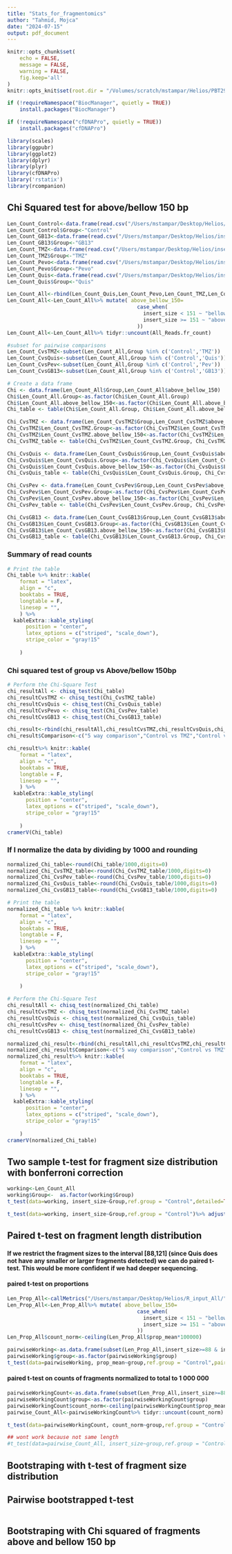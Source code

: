 ```yaml
---
title: "Stats_for_fragmentomics"
author: "Tahmid, Mojca"
date: "2024-07-15"
output: pdf_document
---
```

```r

knitr::opts_chunk$set(
	echo = FALSE,
	message = FALSE,
	warning = FALSE,
	fig.keep='all'
)
knitr::opts_knit$set(root.dir = "/Volumes/scratch/mstampar/Helios/PBT29")

if (!requireNamespace("BiocManager", quietly = TRUE))
    install.packages("BiocManager")

if (!requireNamespace("cfDNAPro", quietly = TRUE))
    install.packages("cfDNAPro")

library(scales)
library(ggpubr)
library(ggplot2)
library(dplyr)
library(plyr)
library(cfDNAPro)
library('rstatix')
library(rcompanion)

```


## Chi Squared test for above/bellow 150 bp
```r
Len_Count_Control<-data.frame(read.csv("/Users/mstampar/Desktop/Helios/insert_size_metrics_Control.txt",header = TRUE,sep = "\t"))
Len_Count_Control$Group<-"Control"
Len_Count_GB13<-data.frame(read.csv("/Users/mstampar/Desktop/Helios/insert_size_metrics_GB13.txt",header = TRUE,sep = "\t"))
Len_Count_GB13$Group<-"GB13"
Len_Count_TMZ<-data.frame(read.csv("/Users/mstampar/Desktop/Helios/insert_size_metrics_TMZ.txt",header = TRUE,sep = "\t"))
Len_Count_TMZ$Group<-"TMZ"
Len_Count_Pevo<-data.frame(read.csv("/Users/mstampar/Desktop/Helios/insert_size_metrics_Pevo.txt",header = TRUE,sep = "\t"))
Len_Count_Pevo$Group<-"Pevo"
Len_Count_Quis<-data.frame(read.csv("/Users/mstampar/Desktop/Helios/insert_size_metrics_Quis.txt",header = TRUE,sep = "\t"))
Len_Count_Quis$Group<-"Quis"

Len_Count_All<-rbind(Len_Count_Quis,Len_Count_Pevo,Len_Count_TMZ,Len_Count_GB13,Len_Count_Control)
Len_Count_All<-Len_Count_All%>% mutate( above_bellow_150=
                                          case_when(
                                            insert_size < 151 ~ "bellow or equal to 150bp",
                                            insert_size >= 151 ~ "above 150bp"
                                          ))
Len_Count_All<-Len_Count_All%>% tidyr::uncount(All_Reads.fr_count)

#subset for pairwise comparisons
Len_Count_CvsTMZ<-subset(Len_Count_All,Group %in% c('Control','TMZ'))
Len_Count_CvsQuis<-subset(Len_Count_All,Group %in% c('Control','Quis'))
Len_Count_CvsPev<-subset(Len_Count_All,Group %in% c('Control','Pev'))
Len_Count_CvsGB13<-subset(Len_Count_All,Group %in% c('Control','GB13'))

# Create a data frame 
Chi <- data.frame(Len_Count_All$Group,Len_Count_All$above_bellow_150)
Chi$Len_Count_All.Group<-as.factor(Chi$Len_Count_All.Group)
Chi$Len_Count_All.above_bellow_150<-as.factor(Chi$Len_Count_All.above_bellow_150)
Chi_table <- table(Chi$Len_Count_All.Group, Chi$Len_Count_All.above_bellow_150)

Chi_CvsTMZ <- data.frame(Len_Count_CvsTMZ$Group,Len_Count_CvsTMZ$above_bellow_150)
Chi_CvsTMZ$Len_Count_CvsTMZ.Group<-as.factor(Chi_CvsTMZ$Len_Count_CvsTMZ.Group)
Chi_CvsTMZ$Len_Count_CvsTMZ.above_bellow_150<-as.factor(Chi_CvsTMZ$Len_Count_CvsTMZ.above_bellow_150)
Chi_CvsTMZ_table <- table(Chi_CvsTMZ$Len_Count_CvsTMZ.Group, Chi_CvsTMZ$Len_Count_CvsTMZ.above_bellow_150)

Chi_CvsQuis <- data.frame(Len_Count_CvsQuis$Group,Len_Count_CvsQuis$above_bellow_150)
Chi_CvsQuis$Len_Count_CvsQuis.Group<-as.factor(Chi_CvsQuis$Len_Count_CvsQuis.Group)
Chi_CvsQuis$Len_Count_CvsQuis.above_bellow_150<-as.factor(Chi_CvsQuis$Len_Count_CvsQuis.above_bellow_150)
Chi_CvsQuis_table <- table(Chi_CvsQuis$Len_Count_CvsQuis.Group, Chi_CvsQuis$Len_Count_CvsQuis.above_bellow_150)

Chi_CvsPev <- data.frame(Len_Count_CvsPev$Group,Len_Count_CvsPev$above_bellow_150)
Chi_CvsPev$Len_Count_CvsPev.Group<-as.factor(Chi_CvsPev$Len_Count_CvsPev.Group)
Chi_CvsPev$Len_Count_CvsPev.above_bellow_150<-as.factor(Chi_CvsPev$Len_Count_CvsPev.above_bellow_150)
Chi_CvsPev_table <- table(Chi_CvsPev$Len_Count_CvsPev.Group, Chi_CvsPev$Len_Count_CvsPev.above_bellow_150)

Chi_CvsGB13 <- data.frame(Len_Count_CvsGB13$Group,Len_Count_CvsGB13$above_bellow_150)
Chi_CvsGB13$Len_Count_CvsGB13.Group<-as.factor(Chi_CvsGB13$Len_Count_CvsGB13.Group)
Chi_CvsGB13$Len_Count_CvsGB13.above_bellow_150<-as.factor(Chi_CvsGB13$Len_Count_CvsGB13.above_bellow_150)
Chi_CvsGB13_table <- table(Chi_CvsGB13$Len_Count_CvsGB13.Group, Chi_CvsGB13$Len_Count_CvsGB13.above_bellow_150)

```


\newpage
### Summary of read counts
```r
 
# Print the table
Chi_table %>% knitr::kable(
    format = "latex",
    align = "c",
    booktabs = TRUE,
    longtable = F,
    linesep = "",
    ) %>%
  kableExtra::kable_styling(
      position = "center",
      latex_options = c("striped", "scale_down"),
      stripe_color = "gray!15"
      
    )
```

\newpage
### Chi squared test of group vs Above/bellow 150bp

```r

# Perform the Chi-Square Test
chi_resultAll <- chisq_test(Chi_table)
chi_resultCvsTMZ <- chisq_test(Chi_CvsTMZ_table)
chi_resultCvsQuis <- chisq_test(Chi_CvsQuis_table)
chi_resultCvsPevo <- chisq_test(Chi_CvsPev_table)
chi_resultCvsGB13 <- chisq_test(Chi_CvsGB13_table)

chi_result<-rbind(chi_resultAll,chi_resultCvsTMZ,chi_resultCvsQuis,chi_resultCvsPevo,chi_resultCvsGB13)
chi_result$Comparison<-c("5 way comparison","Control vs TMZ","Control vs Quis","Control vs Pev","Control vs GB13")

chi_result%>% knitr::kable(
    format = "latex",
    align = "c",
    booktabs = TRUE,
    longtable = F,
    linesep = "",
    ) %>%
  kableExtra::kable_styling(
      position = "center",
      latex_options = c("striped", "scale_down"),
      stripe_color = "gray!15"
      
    )
cramerV(Chi_table)
```

\newpage
### If I normalize the data by dividing by 1000 and rounding

```r
normalized_Chi_table<-round(Chi_table/1000,digits=0)
normalized_Chi_CvsTMZ_table<-round(Chi_CvsTMZ_table/1000,digits=0)
normalized_Chi_CvsPev_table<-round(Chi_CvsPev_table/1000,digits=0)
normalized_Chi_CvsQuis_table<-round(Chi_CvsQuis_table/1000,digits=0)
normalized_Chi_CvsGB13_table<-round(Chi_CvsGB13_table/1000,digits=0)

# Print the table
normalized_Chi_table %>% knitr::kable(
    format = "latex",
    align = "c",
    booktabs = TRUE,
    longtable = F,
    linesep = "",
    ) %>%
  kableExtra::kable_styling(
      position = "center",
      latex_options = c("striped", "scale_down"),
      stripe_color = "gray!15"
      
    )

# Perform the Chi-Square Test
chi_resultAll <- chisq_test(normalized_Chi_table)
chi_resultCvsTMZ <- chisq_test(normalized_Chi_CvsTMZ_table)
chi_resultCvsQuis <- chisq_test(normalized_Chi_CvsQuis_table)
chi_resultCvsPev <- chisq_test(normalized_Chi_CvsPev_table)
chi_resultCvsGB13 <- chisq_test(normalized_Chi_CvsGB13_table)

normalized_chi_result<-rbind(chi_resultAll,chi_resultCvsTMZ,chi_resultCvsQuis,chi_resultCvsPev,chi_resultCvsGB13)
normalized_chi_result$Comparison<-c("5 way comparison","Control vs TMZ","Control vs Quis","Control vs Pev","Control vs GB13")
normalized_chi_result%>% knitr::kable(
    format = "latex",
    align = "c",
    booktabs = TRUE,
    longtable = F,
    linesep = "",
    ) %>%
  kableExtra::kable_styling(
      position = "center",
      latex_options = c("striped", "scale_down"),
      stripe_color = "gray!15"
      
    )
cramerV(normalized_Chi_table)
```


\newpage
## Two sample t-test for fragment size distribution with bonferroni correction
```r
working<-Len_Count_All
working$Group<-  as.factor(working$Group)
t_test(data=working, insert_size~Group,ref.group = "Control",detailed=TRUE)%>% adjust_pvalue(method = "bonferroni") %>% add_significance("p.adj")

t_test(data=working, insert_size~Group,ref.group = "Control")%>% adjust_pvalue(method = "bonferroni") %>% add_significance("p.adj")
```


## Paired t-test on fragment length distribution

#### If we restrict the fragment sizes to the interval [88,121] (since Quis does not have any smaller or larger fragments detected) we can do paired t-test. This would be more confident if we had deeper sequencing.

#### paired t-test on proportions

```r

Len_Prop_All<-callMetrics("/Users/mstampar/Desktop/Helios/R_input_All/") 
Len_Prop_All<-Len_Prop_All%>% mutate( above_bellow_150=
                                          case_when(
                                            insert_size < 151 ~ "bellow or equal to 150bp",
                                            insert_size >= 151 ~ "above 150bp"
                                          ))
Len_Prop_All$count_norm<-ceiling(Len_Prop_All$prop_mean*100000)

pairwiseWorking<-as.data.frame(subset(Len_Prop_All,insert_size>=88 & insert_size<=221))
pairwiseWorking$group<-as.factor(pairwiseWorking$group)
t_test(data=pairwiseWorking, prop_mean~group,ref.group = "Control",paired = TRUE)%>% adjust_pvalue(method = "bonferroni") %>% add_significance("p.adj")

```

#### paired t-test on counts of fragments normalized to total to 1 000 000

```r
pairwiseWorkingCount<-as.data.frame(subset(Len_Prop_All,insert_size>=88 & insert_size<=221))
pairwiseWorkingCount$group<-as.factor(pairwiseWorkingCount$group)
pairwiseWorkingCount$count_norm<-ceiling(pairwiseWorkingCount$prop_mean*1000000)
pairwise_Count_All<-pairwiseWorkingCount%>% tidyr::uncount(count_norm)

t_test(data=pairwiseWorkingCount, count_norm~group,ref.group = "Control",paired = TRUE)%>% adjust_pvalue(method = "bonferroni") %>% add_significance("p.adj")

## wont work because not same length
#t_test(data=pairwise_Count_All, insert_size~group,ref.group = "Control",paired = TRUE)%>% adjust_pvalue(method = "bonferroni") %>% add_significance("p.adj")
```


## Bootstraping with t-test of fragment size distribution

<!-- ```{r} -->
<!-- library(MKinfer) -->
<!-- working<-Len_Count_CvsTMZ -->
<!-- working$Group<-as.factor(working$Group) -->

<!-- boot.t.test(insert_size~Group, data = working) -->
<!-- ``` -->

## Pairwise bootstrapped t-test

```r

```

## Bootstraping with Chi squared of fragments above and bellow 150 bp